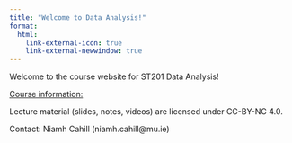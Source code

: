 ```yaml
---
title: "Welcome to Data Analysis!"
format:
  html:
    link-external-icon: true
    link-external-newwindow: true
---
```


Welcome to the course website for ST201 Data Analysis!

[Course information:](https://ncahill89.github.io/ST201/0-Information.html)

Lecture material (slides, notes, videos) are licensed under CC-BY-NC 4.0.

Contact: Niamh Cahill (niamh.cahill\@mu.ie)
